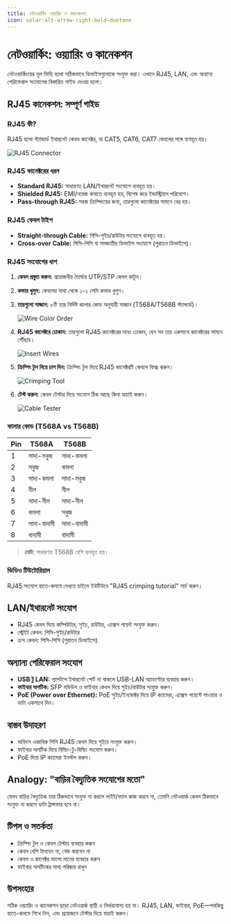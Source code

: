```yaml
---
title: নেটওয়ার্কিং ওয়্যারিং ও কানেকশন
icon: solar:alt-arrow-right-bold-duotone
---
```


# নেটওয়ার্কিং: ওয়্যারিং ও কানেকশন

নেটওয়ার্কিংয়ের মূল ভিত্তি হলো সঠিকভাবে ডিভাইসগুলোকে সংযুক্ত করা। এখানে RJ45, LAN, এবং অন্যান্য পেরিফেরাল সংযোগের বিস্তারিত গাইড দেওয়া হলো।


## RJ45 কানেকশন: সম্পূর্ণ গাইড

### RJ45 কী?
RJ45 হলো স্ট্যান্ডার্ড ইথারনেট কেবল কানেক্টর, যা CAT5, CAT6, CAT7 কেবলের সঙ্গে ব্যবহৃত হয়।

![RJ45 Connector](/docs/rj45-connector.png)

### RJ45 কানেক্টরের ধরন
- **Standard RJ45:** সাধারণত LAN/ইথারনেট সংযোগে ব্যবহৃত হয়।
- **Shielded RJ45:** EMI/নয়েজ কমাতে ব্যবহৃত হয়, বিশেষ করে ইন্ডাস্ট্রিয়াল পরিবেশে।
- **Pass-through RJ45:** সহজ ক্রিম্পিংয়ের জন্য, তারগুলো কানেক্টরের সামনে বের হয়।

### RJ45 কেবল টাইপ
- **Straight-through Cable:** পিসি-সুইচ/রাউটার সংযোগে ব্যবহৃত হয়।
- **Cross-over Cable:** পিসি-পিসি বা সমজাতীয় ডিভাইস সংযোগে (পুরাতন ডিভাইসে)।

### RJ45 সংযোগের ধাপ
1. **কেবল প্রস্তুত করুন:** প্রয়োজনীয় দৈর্ঘ্যের UTP/STP কেবল কাটুন।
2. **কভার খুলুন:** কেবলের মাথা থেকে ১-২ সেমি কভার খুলুন।
3. **তারগুলো সাজান:** ৮টি তার নির্দিষ্ট কালার কোড অনুযায়ী সাজান (T568A/T568B স্ট্যান্ডার্ড)।
   
	![Wire Color Order](/docs/rj45-wiring-order.png)

4. **RJ45 কানেক্টরে ঢোকান:** তারগুলো RJ45 কানেক্টরের মধ্যে ঢোকান, যেন সব তার একসাথে কানেক্টরের সামনে পৌঁছায়।
   
	![Insert Wires](/docs/rj45-insert-wires.png)

5. **ক্রিম্পিং টুল দিয়ে চাপ দিন:** ক্রিম্পিং টুল দিয়ে RJ45 কানেক্টরটি কেবলে ফিক্স করুন।
   
	![Crimping Tool](/docs/rj45-crimp-tool.png)

6. **টেস্ট করুন:** কেবল টেস্টার দিয়ে সংযোগ ঠিক আছে কিনা যাচাই করুন।
   
	![Cable Tester](/docs/rj45-cable-tester.png)

### কালার কোড (T568A vs T568B)

| Pin | T568A        | T568B        |
|-----|--------------|--------------|
| 1   | সাদা-সবুজ    | সাদা-কমলা    |
| 2   | সবুজ         | কমলা         |
| 3   | সাদা-কমলা    | সাদা-সবুজ    |
| 4   | নীল          | নীল          |
| 5   | সাদা-নীল     | সাদা-নীল     |
| 6   | কমলা         | সবুজ         |
| 7   | সাদা-বাদামী  | সাদা-বাদামী  |
| 8   | বাদামী       | বাদামী       |

> **নোট:** সাধারণত T568B বেশি ব্যবহৃত হয়।

### ভিডিও টিউটোরিয়াল
RJ45 সংযোগ হাতে-কলমে দেখতে চাইলে ইউটিউবে "RJ45 crimping tutorial" সার্চ করুন।

## LAN/ইথারনেট সংযোগ
- RJ45 কেবল দিয়ে কম্পিউটার, সুইচ, রাউটার, এক্সেস পয়েন্ট সংযুক্ত করুন।
- স্ট্রেইট কেবল: পিসি-সুইচ/রাউটার
- ক্রস কেবল: পিসি-পিসি (পুরাতন ডিভাইসে)

## অন্যান্য পেরিফেরাল সংযোগ
- **USB টু LAN:** ল্যাপটপে ইথারনেট পোর্ট না থাকলে USB-LAN অ্যাডাপ্টার ব্যবহার করুন।
- **ফাইবার অপটিক:** SFP মডিউল ও ফাইবার কেবল দিয়ে সুইচ/রাউটার সংযুক্ত করুন।
- **PoE (Power over Ethernet):** PoE সুইচ/ইনজেক্টর দিয়ে IP ক্যামেরা, এক্সেস পয়েন্টে পাওয়ার ও ডাটা একসাথে দিন।

## বাস্তব উদাহরণ
- অফিসে একাধিক পিসি RJ45 কেবল দিয়ে সুইচে সংযুক্ত করুন।
- ফাইবার অপটিক দিয়ে বিল্ডিং-টু-বিল্ডিং সংযোগ করুন।
- PoE দিয়ে IP ক্যামেরা ইনস্টল করুন।

## Analogy: "বাড়ির বৈদ্যুতিক সংযোগের মতো"
যেমন বাড়ির বৈদ্যুতিক তার ঠিকভাবে সংযুক্ত না করলে লাইট/ফ্যান কাজ করবে না, তেমনি নেটওয়ার্ক কেবল ঠিকভাবে সংযুক্ত না করলে ডাটা ট্রান্সফার হবে না।

## টিপস ও সতর্কতা
- ক্রিম্পিং টুল ও কেবল টেস্টার ব্যবহার করুন
- কেবল বেশি টানবেন না, বেন্ড করবেন না
- কেবল ও কানেক্টর ভালো মানের ব্যবহার করুন
- ফাইবার অপটিকের মাথা পরিষ্কার রাখুন

## উপসংহার
সঠিক ওয়্যারিং ও কানেকশন ছাড়া নেটওয়ার্ক স্থায়ী ও নির্ভরযোগ্য হয় না। RJ45, LAN, ফাইবার, PoE—সবকিছু হাতে-কলমে শিখে নিন, এবং প্রয়োজনে টেস্টার দিয়ে যাচাই করুন।
